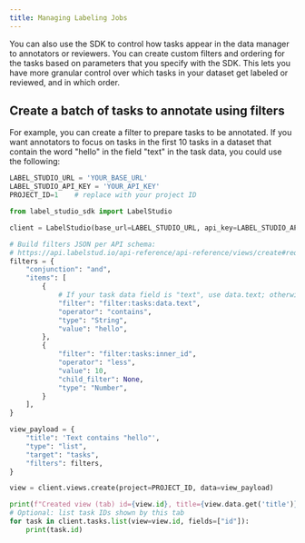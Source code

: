 ```yaml
---
title: Managing Labeling Jobs
---
```


You can also use the SDK to control how tasks appear in the data manager to annotators or reviewers. You can create custom filters and ordering for the tasks based on parameters that you specify with the SDK. This lets you have more granular control over which tasks in your dataset get labeled or reviewed, and in which order.

## Create a batch of tasks to annotate using filters

For example, you can create a filter to prepare tasks to be annotated. If you want annotators to focus on tasks in the first 10 tasks in a dataset that contain the word "hello" in the field "text" in the task data, you could use the following:

```python
LABEL_STUDIO_URL = 'YOUR_BASE_URL'
LABEL_STUDIO_API_KEY = 'YOUR_API_KEY'
PROJECT_ID=1    # replace with your project ID 

from label_studio_sdk import LabelStudio

client = LabelStudio(base_url=LABEL_STUDIO_URL, api_key=LABEL_STUDIO_API_KEY)

# Build filters JSON per API schema:
# https://api.labelstud.io/api-reference/api-reference/views/create#request.body.data.filters
filters = {
    "conjunction": "and",
    "items": [
        {
            # If your task data field is "text", use data.text; otherwise change the field name accordingly
            "filter": "filter:tasks:data.text",
            "operator": "contains",
            "type": "String",
            "value": "hello",
        },
        {
            "filter": "filter:tasks:inner_id",
            "operator": "less",
            "value": 10,
            "child_filter": None,
            "type": "Number",
        }
    ],
}

view_payload = {
    "title": 'Text contains "hello"',
    "type": "list",
    "target": "tasks",
    "filters": filters,
}

view = client.views.create(project=PROJECT_ID, data=view_payload)

print(f"Created view (tab) id={view.id}, title={view.data.get('title')}")
# Optional: list task IDs shown by this tab
for task in client.tasks.list(view=view.id, fields=["id"]):
    print(task.id)
```